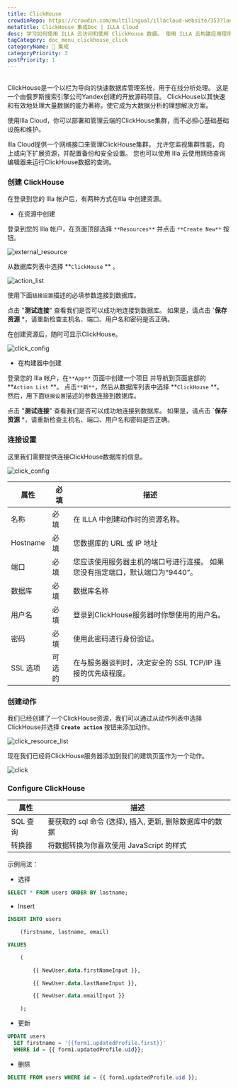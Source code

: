 ```yaml
---
title: ClickHouse
crowdinRepo: https://crowdin.com/multilingual/illacloud-website/353?languages=zhcn&filter=basic&value=0
metaTitle: ClickHouse 集成Doc | ILLA Cloud
desc: 学习如何使用 ILLA 云访问和使用 ClickHouse 数据。 使用 ILLA 云构建应用程序，可视化数据并实现工作流程自动化。
tagCategory: doc_menu_clickhouse_click
categoryName: 🔨 集成
categoryPriority: 3
postPriority: 1
---
```


## <h2 hidden>ClickHouse是什么？</h2>

ClickHouse是一个以栏为导向的快速数据库管理系统，用于在线分析处理。 这是一个由俄罗斯搜索引擎公司Yandex创建的开放源码项目。 ClickHouse以其快速和有效地处理大量数据的能力著称，使它成为大数据分析的理想解决方案。

使用Illa Cloud，你可以部署和管理云端的ClickHouse集群，而不必担心基础基础设施和维护。

Illa Cloud提供一个网络接口来管理ClickHouse集群， 允许您监视集群性能，向上或向下扩展资源，并配置备份和安全设置。 您也可以使用 Illa 云使用网络查询编辑器来运行ClickHouse数据的查询。

### 创建 ClickHouse

在登录到您的 Illa 帐户后，有两种方式在Illa 中创建资源。

-   在资源中创建

登录到您的 Illa 帐户，在页面顶部选择 `**Resources**` 并点击 `**Create New**` 按钮。

![external_resource](https://cdn.illacloud.com/official-website/img/docs/external_resource.png)

从数据库列表中选择 **`ClickHouse` ** 。

![action_list](https://cdn.illacloud.com/official-website/img/docs/action_list.png)

使用下面`链接设置`描述的必填参数连接到数据库。

点击 "**测试连接**" 查看我们是否可以成功地连接到数据库。 如果是，请点击 **\`保存资源** \*，请重新检查主机名、端口、用户名和密码是否正确。

在创建资源后，随时可显示ClickHouse。

![click_config](https://cdn.illacloud.com/official-website/img/docs/click_config.png)

-   在构建器中创建

登录您的 Illa 帐户，在`**App**` 页面中创建一个项目 并导航到页面底部的 **`Action List` **。 点击`**新**`，然后从数据库列表中选择 **`ClickHouse` **。 然后，用下面`链接设置`描述的参数连接到数据库。

点击 "**测试连接**" 查看我们是否可以成功地连接到数据库。 如果是，请点击 **\`保存资源** \*，请重新检查主机名、端口、用户名和密码是否正确。

### 连接设置

这里我们需要提供连接ClickHouse数据库的信息。

![click_config](https://cdn.illacloud.com/official-website/img/docs/click_config.png)

| 属性          | 必填  | 描述                                                                                                        |
| ----------- | --- | --------------------------------------------------------------------------------------------------------- |
| 名称          | 必填  | 在 ILLA 中创建动作时的资源名称。                                                                                       |
| Hostname    | 必填  | 您数据库的 URL 或 IP 地址                                                                                         |
| 端口          | 必填  | 您应该使用服务器主机的端口号进行连接。 如果您没有指定端口，默认端口为“9440”。                                                                |
| 数据库         | 必填  | 数据库名称                                                                                                     |
| 用户名         | 必填  | 登录到ClickHouse服务器时你想使用的用户名。                                                                                |
| 密码          | 必填  | 使用此密码进行身份验证。                                                                                              |
| SSL 选项      | 可选的 | 在与服务器谈判时，决定安全的 SSL TCP/IP 连接的优先级程度。                                                                       |

### 创建动作

我们已经创建了一个ClickHouse资源，我们可以通过从动作列表中选择ClickHouse并选择 **`Create action`** 按钮来添加动作。

![click_resource_list](https://cdn.illacloud.com/official-website/img/docs/clik_resource_list.png)

现在我们已经将ClickHouse服务器添加到我们的建筑页面作为一个动作。

![click](https://cdn.illacloud.com/official-website/img/docs/click.png)

### Configure ClickHouse

| 属性       | 描述                                                               |
| -------- | ---------------------------------------------------------------- |
| SQL 查询   | 要获取的 sql 命令 (选择), 插入, 更新, 删除数据库中的数据                              |
| 转换器      | 将数据转换为你喜欢使用 JavaScript 的样式                                       |

示例用法：

-   选择

```sql
SELECT * FROM users ORDER BY lastname;
```

-   Insert

```sql
INSERT INTO users

	(firstname, lastname, email)

VALUES

	(

		{{ NewUser.data.firstNameInput }},

		{{ NewUser.data.lastNameInput }},

		{{ NewUser.data.emailInput }}

	);
```

-   更新

```sql
UPDATE users
  SET firstname = '{{form1.updatedProfile.first}}'
  WHERE id = {{ form1.updatedProfile.uid}};
```

-   删除

```sql
DELETE FROM users WHERE id = {{ form1.updatedProfile.uid }};
```
